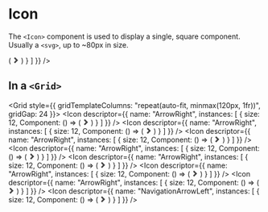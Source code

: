 
# Icon

The `<Icon>` component is used to display a single, square component. Usually a `<svg>`, up to ~80px in size.

<Exhibit>
  <div style={{ padding: 40, display: "flex", alignItems: "center", justifyContent: "center" , width: "100%" }}>
    <div style={{ width: 120 }}>
      <Icon
        descriptor={{
          name: "ArrowRight",
          instances: [
            {
              size: 12,
              Component: () => (
                <svg width="12px" height="12px" viewBox="0 0 12 12">
                  <path fill="#444" d="M1.98 2.1L5.88 6 1.98 9.9 4.08 12 10.08 6 4.08 0 1.98 2.1z" />
                </svg>
              )
            }
          ]
        }}
      />
    </div>
  </div>
</Exhibit>

## In a `<Grid>`

<Grid style={{ gridTemplateColumns: "repeat(auto-fit, minmax(120px, 1fr))", gridGap: 24 }}>
  <Icon
    descriptor={{
      name: "ArrowRight",
      instances: [
        {
          size: 12,
          Component: () => (
            <svg width="12px" height="12px" viewBox="0 0 12 12">
              <path fill="#444" d="M1.98 2.1L5.88 6 1.98 9.9 4.08 12 10.08 6 4.08 0 1.98 2.1z" />
            </svg>
          )
        }
      ]
    }}
  />
  <Icon
    descriptor={{
      name: "ArrowRight",
      instances: [
        {
          size: 12,
          Component: () => (
            <svg width="12px" height="12px" viewBox="0 0 12 12">
              <path fill="#444" d="M1.98 2.1L5.88 6 1.98 9.9 4.08 12 10.08 6 4.08 0 1.98 2.1z" />
            </svg>
          )
        }
      ]
    }}
  />
  <Icon
    descriptor={{
      name: "ArrowRight",
      instances: [
        {
          size: 12,
          Component: () => (
            <svg width="12px" height="12px" viewBox="0 0 12 12">
              <path fill="#444" d="M1.98 2.1L5.88 6 1.98 9.9 4.08 12 10.08 6 4.08 0 1.98 2.1z" />
            </svg>
          )
        }
      ]
    }}
  />
  <Icon
    descriptor={{
      name: "ArrowRight",
      instances: [
        {
          size: 12,
          Component: () => (
            <svg width="12px" height="12px" viewBox="0 0 12 12">
              <path fill="#444" d="M1.98 2.1L5.88 6 1.98 9.9 4.08 12 10.08 6 4.08 0 1.98 2.1z" />
            </svg>
          )
        }
      ]
    }}
  />
  <Icon
    descriptor={{
      name: "ArrowRight",
      instances: [
        {
          size: 12,
          Component: () => (
            <svg width="12px" height="12px" viewBox="0 0 12 12">
              <path fill="#444" d="M1.98 2.1L5.88 6 1.98 9.9 4.08 12 10.08 6 4.08 0 1.98 2.1z" />
            </svg>
          )
        }
      ]
    }}
  />
  <Icon
    descriptor={{
      name: "ArrowRight",
      instances: [
        {
          size: 12,
          Component: () => (
            <svg width="12px" height="12px" viewBox="0 0 12 12">
              <path fill="#444" d="M1.98 2.1L5.88 6 1.98 9.9 4.08 12 10.08 6 4.08 0 1.98 2.1z" />
            </svg>
          )
        }
      ]
    }}
  />
  <Icon
    descriptor={{
      name: "ArrowRight",
      instances: [
        {
          size: 12,
          Component: () => (
            <svg width="12px" height="12px" viewBox="0 0 12 12">
              <path fill="#444" d="M1.98 2.1L5.88 6 1.98 9.9 4.08 12 10.08 6 4.08 0 1.98 2.1z" />
            </svg>
          )
        }
      ]
    }}
  />
  <Icon
    descriptor={{
      name: "NavigationArrowLeft",
      instances: [
        {
          size: 12,
          Component: () => (
            <svg width="12px" height="12px" viewBox="0 0 12 12">
              <path fill="#444" d="M1.98 2.1L5.88 6 1.98 9.9 4.08 12 10.08 6 4.08 0 1.98 2.1z" />
            </svg>
          )
        }
      ]
    }}
  />
</Grid>